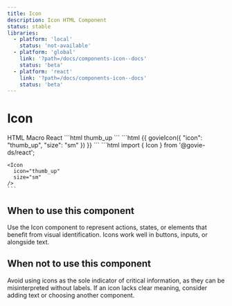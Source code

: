 ```yaml
---
title: Icon
description: Icon HTML Component
status: stable
libraries:
  - platform: 'local'
    status: 'not-available'
  - platform: 'global'
    link: '?path=/docs/components-icon--docs'
    status: 'beta'
  - platform: 'react'
    link: '?path=/docs/components-icon--docs'
    status: 'beta'
---
```


# Icon

<ComponentStatusBlock componentId="icon" />

<ComponentContainer>
  <Icon icon="thumb_up" size="sm" />
  <Icon icon="thumb_up" size="md" />
  <Icon icon="thumb_up" size="lg" />
  <Icon icon="thumb_up" size="xl" />
</ComponentContainer>

<Tabs id="tab1">
  <TabList>
    <TabItem value="tab11">HTML</TabItem>
    <TabItem value="tab12">Macro</TabItem>
    <TabItem value="tab13">React</TabItem>
  </TabList>
  <TabPanel value="tab11">
  ```html
    <span
      data-testid="govie-icon"
      role="presentation"
      class="
        material-symbols-outlined
        gi-block
        gi-text-[16px]
      ">
      thumb_up
    </span>
  ```
  </TabPanel>
  <TabPanel value="tab12">
  ```html
    {{ govieIcon({
      "icon": "thumb_up",
      "size": "sm"
    }) }}
  ```
  </TabPanel>
  <TabPanel value="tab13">
    ```html
    import { Icon } from '@govie-ds/react';

    <Icon
      icon="thumb_up"
      size="sm"
    />
    ```

  </TabPanel>
</Tabs>

## When to use this component

Use the Icon component to represent actions, states, or elements that benefit from visual identification. Icons work well in buttons, inputs, or alongside text.

## When not to use this component

Avoid using icons as the sole indicator of critical information, as they can be misinterpreted without labels. If an icon lacks clear meaning, consider adding text or choosing another component.
